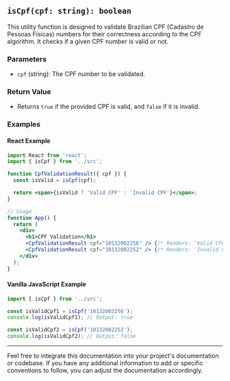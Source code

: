 ## `isCpf(cpf: string): boolean`

This utility function is designed to validate Brazilian CPF (Cadastro de Pessoas Físicas) numbers for their correctness according to the CPF algorithm. It checks if a given CPF number is valid or not.

### Parameters

- `cpf` (string): The CPF number to be validated.

### Return Value

- Returns `true` if the provided CPF is valid, and `false` if it is invalid.

### Examples

#### React Example

```jsx
import React from 'react';
import { isCpf } from '../src';

function CpfValidationResult({ cpf }) {
  const isValid = isCpf(cpf);

  return <span>{isValid ? 'Valid CPF' : 'Invalid CPF'}</span>;
}

// Usage
function App() {
  return (
    <div>
      <h1>CPF Validation</h1>
      <CpfValidationResult cpf="10132002256" /> {/* Renders: 'Valid CPF' */}
      <CpfValidationResult cpf="10132002252" /> {/* Renders: 'Invalid CPF' */}
    </div>
  );
}
```

#### Vanilla JavaScript Example

```javascript
import { isCpf } from '../src';

const isValidCpf1 = isCpf('10132002256');
console.log(isValidCpf1); // Output: true

const isValidCpf2 = isCpf('10132002252');
console.log(isValidCpf2); // Output: false
```

---

Feel free to integrate this documentation into your project's documentation or codebase. If you have any additional information to add or specific conventions to follow, you can adjust the documentation accordingly.